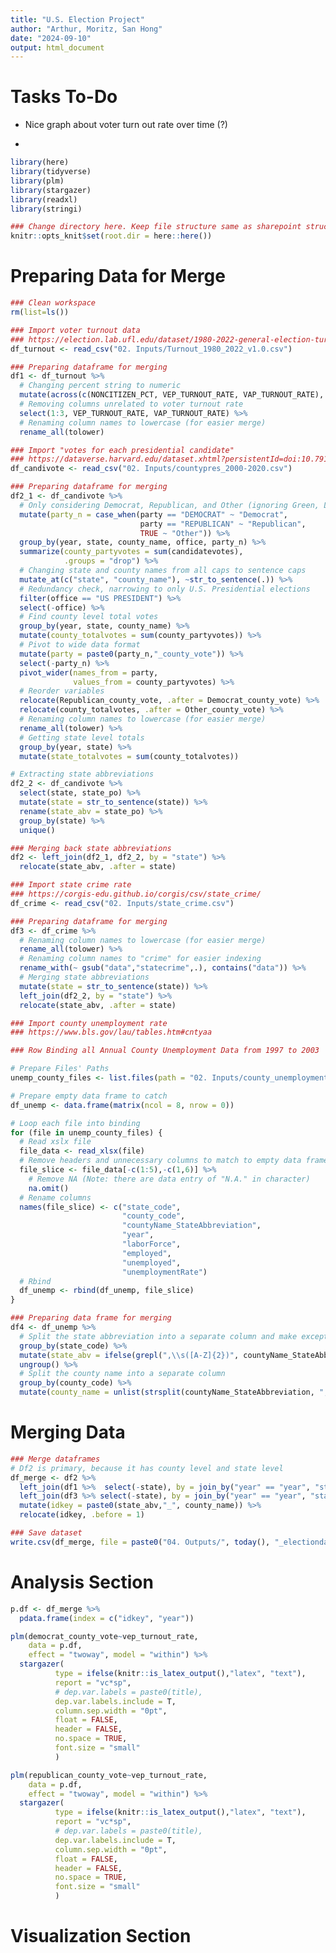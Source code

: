 ---
title: "U.S. Election Project"
author: "Arthur, Moritz, San Hong"
date: "2024-09-10"
output: html_document
---

# Tasks To-Do

-    Nice graph about voter turn out rate over time (?)

-   

```{r setup, include = TRUE}

library(here)
library(tidyverse)
library(plm)
library(stargazer)
library(readxl)
library(stringi)

### Change directory here. Keep file structure same as sharepoint structure.
knitr::opts_knit$set(root.dir = here::here())

```

# Preparing Data for Merge
```{r df_turnout}

### Clean workspace
rm(list=ls())

### Import voter turnout data
### https://election.lab.ufl.edu/dataset/1980-2022-general-election-turnout-rates/ 
df_turnout <- read_csv("02. Inputs/Turnout_1980_2022_v1.0.csv")

### Preparing dataframe for merging
df1 <- df_turnout %>% 
  # Changing percent string to numeric
  mutate(across(c(NONCITIZEN_PCT, VEP_TURNOUT_RATE, VAP_TURNOUT_RATE), ~as.numeric(sub("%", "", .)))) %>%
  # Removing columns unrelated to voter turnout rate
  select(1:3, VEP_TURNOUT_RATE, VAP_TURNOUT_RATE) %>% 
  # Renaming column names to lowercase (for easier merge)
  rename_all(tolower)

```

```{r df_candivote}

### Import "votes for each presidential candidate"
### https://dataverse.harvard.edu/dataset.xhtml?persistentId=doi:10.7910/DVN/VOQCHQ
df_candivote <- read_csv("02. Inputs/countypres_2000-2020.csv")

### Preparing dataframe for merging
df2_1 <- df_candivote %>% 
  # Only considering Democrat, Republican, and Other (ignoring Green, Libertarian, etc)
  mutate(party_n = case_when(party == "DEMOCRAT" ~ "Democrat",
                             party == "REPUBLICAN" ~ "Republican",
                             TRUE ~ "Other")) %>% 
  group_by(year, state, county_name, office, party_n) %>% 
  summarize(county_partyvotes = sum(candidatevotes),
            .groups = "drop") %>% 
  # Changing state and county names from all caps to sentence caps
  mutate_at(c("state", "county_name"), ~str_to_sentence(.)) %>% 
  # Redundancy check, narrowing to only U.S. Presidential elections
  filter(office == "US PRESIDENT") %>% 
  select(-office) %>% 
  # Find county level total votes
  group_by(year, state, county_name) %>% 
  mutate(county_totalvotes = sum(county_partyvotes)) %>% 
  # Pivot to wide data format
  mutate(party = paste0(party_n,"_county_vote")) %>% 
  select(-party_n) %>% 
  pivot_wider(names_from = party,
              values_from = county_partyvotes) %>% 
  # Reorder variables
  relocate(Republican_county_vote, .after = Democrat_county_vote) %>% 
  relocate(county_totalvotes, .after = Other_county_vote) %>% 
  # Renaming column names to lowercase (for easier merge)
  rename_all(tolower) %>% 
  # Getting state level totals
  group_by(year, state) %>% 
  mutate(state_totalvotes = sum(county_totalvotes))

# Extracting state abbreviations
df2_2 <- df_candivote %>% 
  select(state, state_po) %>% 
  mutate(state = str_to_sentence(state)) %>% 
  rename(state_abv = state_po) %>% 
  group_by(state) %>% 
  unique()

### Merging back state abbreviations
df2 <- left_join(df2_1, df2_2, by = "state") %>% 
  relocate(state_abv, .after = state)

```

```{r df_crime}

### Import state crime rate
### https://corgis-edu.github.io/corgis/csv/state_crime/
df_crime <- read_csv("02. Inputs/state_crime.csv")

### Preparing dataframe for merging
df3 <- df_crime %>% 
  # Renaming column names to lowercase (for easier merge)
  rename_all(tolower) %>% 
  # Renaming column names to "crime" for easier indexing
  rename_with(~ gsub("data","statecrime",.), contains("data")) %>% 
  # Merging state abbreviations
  mutate(state = str_to_sentence(state)) %>% 
  left_join(df2_2, by = "state") %>% 
  relocate(state_abv, .after = state)

```

```{r df_unemployment, results='hide'}
### Import county unemployment rate
### https://www.bls.gov/lau/tables.htm#cntyaa

### Row Binding all Annual County Unemployment Data from 1997 to 2003

# Prepare Files' Paths
unemp_county_files <- list.files(path = "02. Inputs/county_unemployment", full.names = TRUE, recursive = TRUE)

# Prepare empty data frame to catch
df_unemp <- data.frame(matrix(ncol = 8, nrow = 0))

# Loop each file into binding
for (file in unemp_county_files) {
  # Read xslx file
  file_data <- read_xlsx(file)
  # Remove headers and unnecessary columns to match to empty data frame
  file_slice <- file_data[-c(1:5),-c(1,6)] %>% 
    # Remove NA (Note: there are data entry of "N.A." in character)
    na.omit()
  # Rename columns
  names(file_slice) <- c("state_code",
                         "county_code",
                         "countyName_StateAbbreviation",
                         "year",
                         "laborForce",
                         "employed",
                         "unemployed",
                         "unemploymentRate")
  # Rbind
  df_unemp <- rbind(df_unemp, file_slice)
}

### Preparing data frame for merging
df4 <- df_unemp %>% 
  # Split the state abbreviation into a separate column and make exception of District of Columbia
  group_by(state_code) %>% 
  mutate(state_abv = ifelse(grepl(",\\s([A-Z]{2})", countyName_StateAbbreviation), unlist(strsplit(countyName_StateAbbreviation, ", "))[2], "DC")) %>% 
  ungroup() %>% 
  # Split the county name into a separate column
  group_by(county_code) %>% 
  mutate(county_name = unlist(strsplit(countyName_StateAbbreviation, ", "))[1])


```

# Merging Data
```{r merge}

### Merge dataframes
# Df2 is primary, because it has county level and state level
df_merge <- df2 %>% 
  left_join(df1 %>%  select(-state), by = join_by("year" == "year", "state_abv" == "state_abv")) %>%  
  left_join(df3 %>% select(-state), by = join_by("year" == "year", "state_abv" == "state_abv")) %>% 
  mutate(idkey = paste0(state_abv,"_", county_name)) %>% 
  relocate(idkey, .before = 1)

### Save dataset
write.csv(df_merge, file = paste0("04. Outputs/", today(), "_electiondataset.csv"))

```

# Analysis Section
```{r quick-regression}

p.df <- df_merge %>% 
  pdata.frame(index = c("idkey", "year"))

plm(democrat_county_vote~vep_turnout_rate,
    data = p.df,
    effect = "twoway", model = "within") %>% 
  stargazer(
          type = ifelse(knitr::is_latex_output(),"latex", "text"),
          report = "vc*sp",
          # dep.var.labels = paste0(title),
          dep.var.labels.include = T,
          column.sep.width = "0pt",
          float = FALSE,
          header = FALSE,
          no.space = TRUE,
          font.size = "small"
          )

plm(republican_county_vote~vep_turnout_rate,
    data = p.df,
    effect = "twoway", model = "within") %>% 
  stargazer(
          type = ifelse(knitr::is_latex_output(),"latex", "text"),
          report = "vc*sp",
          # dep.var.labels = paste0(title),
          dep.var.labels.include = T,
          column.sep.width = "0pt",
          float = FALSE,
          header = FALSE,
          no.space = TRUE,
          font.size = "small"
          )

```

# Visualization Section
```{r viz}

```


